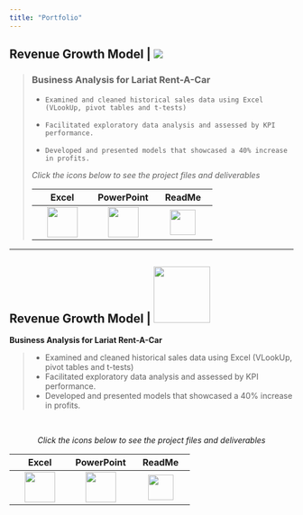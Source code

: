 ```yaml
---
title: "Portfolio"
---
```


<div>

## **Revenue Growth Model \|** ![](images/excel.svg)

> ### **Business Analysis for Lariat Rent-A-Car**
>
> -   `Examined and cleaned historical sales data using Excel (VLookUp, pivot tables and t-tests)`
>
> -   `Facilitated exploratory data analysis and assessed by KPI performance.`
>
> -   `Developed and presented models that showcased a 40% increase in profits.`
>
> *Click the icons below to see the project files and deliverables*
>
> |                                                       Excel                                                       |                                                    PowerPoint                                                     |                                                     ReadMe                                                      |
> |:-----------------------------------------------------------------------------------------------------------------:|:-----------------------------------------------------------------------------------------------------------------:|:---------------------------------------------------------------------------------------------------------------:|
> | [<img src="images/filetype-xlsx.svg" width="54px"/>](https://1drv.ms/x/s!Ahpkb3AfX4xfgsA0TbaqsDQorD8vKA?e=vEQXVr) | [<img src="images/filetype-pptx.svg" width="54px"/>](https://1drv.ms/p/s!Ahpkb3AfX4xfgsAztt7OBQG6rwSqYg?e=HYOXor) | [<img src="images/github.svg" width="45px"/>](https://github.com/bradfordjohnson/thinkful/tree/main/capstone-1) |

------------------------------------------------------------------------

</div>

<div class="card border-primary mb-3" style="max-width: 100rem;">

::: card-header
# <b>Revenue Growth Model \|</b> <img src="images/excel.svg" width="100"/>
:::

::: card-body
<b>Business Analysis for Lariat Rent-A-Car</b>

<blockquote>

<ul>

<li>Examined and cleaned historical sales data using Excel (VLookUp, pivot tables and t-tests)</li>

<li>Facilitated exploratory data analysis and assessed by KPI performance.</li>

<li>Developed and presented models that showcased a 40% increase in profits.</li>

</ul>

</blockquote>

<br>

<center><i>Click the icons below to see the project files and deliverables</i></center>

|                                                   Excel                                                    |                                                 PowerPoint                                                 |                                                  ReadMe                                                  |
|:----------------------------------------------------------------------------------------------------------:|:----------------------------------------------------------------------------------------------------------:|:--------------------------------------------------------------------------------------------------------:|
| [![](images/filetype-xlsx.svg){width="54px"}](https://1drv.ms/x/s!Ahpkb3AfX4xfgsA0TbaqsDQorD8vKA?e=vEQXVr) | [![](images/filetype-pptx.svg){width="54px"}](https://1drv.ms/p/s!Ahpkb3AfX4xfgsAztt7OBQG6rwSqYg?e=HYOXor) | [![](images/github.svg){width="45px"}](https://github.com/bradfordjohnson/thinkful/tree/main/capstone-1) |
:::
